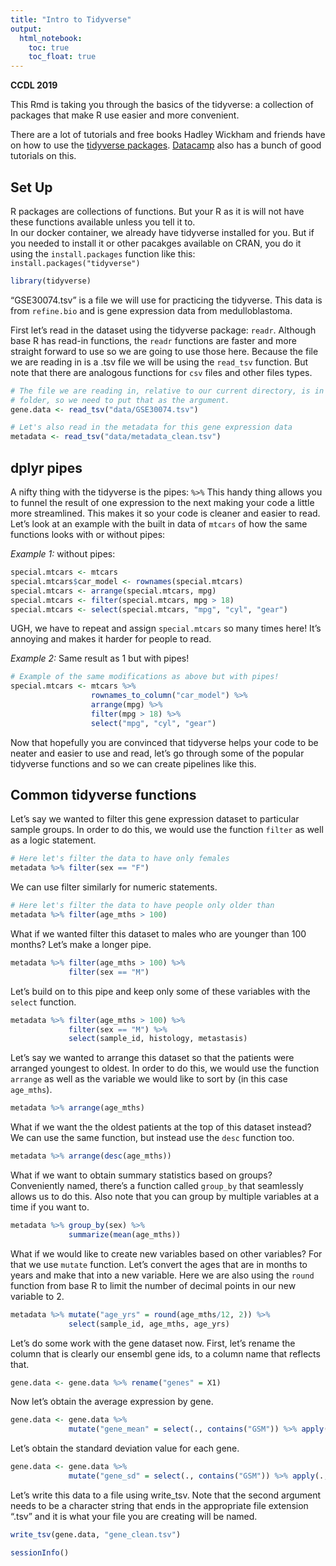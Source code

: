 ```yaml
---
title: "Intro to Tidyverse"
output:   
  html_notebook: 
    toc: true
    toc_float: true
---
```


**CCDL 2019**

This Rmd is taking you through the basics of the tidyverse: a collection of packages
that make R use easier and more convenient.  

There are a lot of tutorials and free books Hadley Wickham and friends have on 
how to use the [tidyverse packages](https://r4ds.had.co.nz/index.html). 
[Datacamp](https://www.datacamp.com/) also has a bunch of good tutorials on this. 

## Set Up
R packages are collections of functions. But your R as it is will not have these
functions available unless you tell it to.  
In our docker container, we already have tidyverse installed for you. 
But if you needed to install it or other pacakges available on CRAN, you 
do it using the `install.packages` function like this: `install.packages("tidyverse")`
```r
library(tidyverse)
```

"GSE30074.tsv" is a file we will use for practicing the tidyverse.
This data is from `refine.bio` and is gene expression data from medulloblastoma.
  
First let's read in the dataset using the tidyverse package: `readr`.
Although base R has read-in functions, the `readr` functions are faster and more
straight forward to use so we are going to use those here. 
Because the file we are reading in is a .tsv file we will be using the 
`read_tsv` function. 
But note that there are analogous functions for `csv` files and other files types.
```r
# The file we are reading in, relative to our current directory, is in the "data"
# folder, so we need to put that as the argument. 
gene.data <- read_tsv("data/GSE30074.tsv")

# Let's also read in the metadata for this gene expression data
metadata <- read_tsv("data/metadata_clean.tsv")
```

## dplyr pipes
A nifty thing with the tidyverse is the pipes: `%>%`
This handy thing allows you to funnel the result of one expression to the next
making your code a little more streamlined.
This makes it so your code is cleaner and easier to read. 
Let's look at an example with the built in data of `mtcars` of how the same 
functions looks with or without pipes:

*Example 1:* without pipes: 
```r
special.mtcars <- mtcars
special.mtcars$car_model <- rownames(special.mtcars)
special.mtcars <- arrange(special.mtcars, mpg)
special.mtcars <- filter(special.mtcars, mpg > 18)
special.mtcars <- select(special.mtcars, "mpg", "cyl", "gear")
```
UGH, we have to repeat and assign `special.mtcars` so many times here! 
It's annoying and makes it harder for people to read. 

*Example 2:* Same result as 1 but with pipes!
```r
# Example of the same modifications as above but with pipes!
special.mtcars <- mtcars %>% 
                  rownames_to_column("car_model") %>% 
                  arrange(mpg) %>%
                  filter(mpg > 18) %>% 
                  select("mpg", "cyl", "gear")
```

Now that hopefully you are convinced that tidyverse helps your code to be neater and
easier to use and read, let's go through some of the popular tidyverse functions
and so we can create pipelines like this. 

## Common tidyverse functions

Let's say we wanted to filter this gene expression dataset to particular sample
groups.
In order to do this, we would use the function `filter` as well as a logic statement.
```r
# Here let's filter the data to have only females
metadata %>% filter(sex == "F")
```

We can use filter similarly for numeric statements.
```r
# Here let's filter the data to have people only older than 
metadata %>% filter(age_mths > 100)
```

What if we wanted filter this dataset to males who are younger than 100 months? 
Let's make a longer pipe.
```r
metadata %>% filter(age_mths > 100) %>%
             filter(sex == "M")
```

Let's build on to this pipe and keep only some of these variables with the 
`select` function. 
```r
metadata %>% filter(age_mths > 100) %>%
             filter(sex == "M") %>% 
             select(sample_id, histology, metastasis)
```

Let's say we wanted to arrange this dataset so that the patients were arranged
youngest to oldest.
In order to do this, we would use the function `arrange` as well as the variable
we would like to sort by (in this case `age_mths`).
```r
metadata %>% arrange(age_mths) 
```

What if we want the the oldest patients at the top of this dataset instead? 
We can use the same function, but instead use the `desc` function too. 
```r
metadata %>% arrange(desc(age_mths))
```

What if we want to obtain summary statistics based on groups? 
Conveniently named, there's a function called `group_by` that seamlessly allows
us to do this. 
Also note that you can group by multiple variables at a time if you want to.
```r
metadata %>% group_by(sex) %>% 
             summarize(mean(age_mths))
```
What if we would like to create new variables based on other variables? 
For that we use `mutate` function. 
Let's convert the ages that are in months to years and make that into a new variable.
Here we are also using the `round` function from base R to limit the number of 
decimal points in our new variable to 2.
```r
metadata %>% mutate("age_yrs" = round(age_mths/12, 2)) %>%
             select(sample_id, age_mths, age_yrs)
```

Let's do some work with the gene dataset now. 
First, let's rename the column that is clearly our ensembl gene ids, to a column 
name that reflects that. 
```r
gene.data <- gene.data %>% rename("genes" = X1)
```

Now let's obtain the average expression by gene. 
```r
gene.data <- gene.data %>% 
             mutate("gene_mean" = select(., contains("GSM")) %>% apply(., 1, mean))
```

Let's obtain the standard deviation value for each gene.
```r
gene.data <- gene.data %>% 
             mutate("gene_sd" = select(., contains("GSM")) %>% apply(., 1, sd))
```

Let's write this data to a file using write_tsv. Note that the second argument 
needs to be a character string that ends in the appropriate file extension ".tsv"
and it is what your file you are creating will be named. 
```r
write_tsv(gene.data, "gene_clean.tsv")
```

```r
sessionInfo()
```
